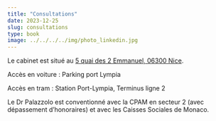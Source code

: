 ```yaml
---
title: "Consultations"
date: 2023-12-25
slug: consultations
type: book
image: ../../../../img/photo_linkedin.jpg
---
```


Le cabinet est situé au [5 quai des 2 Emmanuel, 06300 Nice](https://www.google.com/maps/place//data=!4m2!3m1!1s0x12cddab8af34eef5:0xc661cf3ccb078d18?sa=X&ved=2ahUKEwib7uubsaqDAxVVVaQEHXB4Ce8Q4kB6BAgOEA).


Accès en voiture : Parking port Lympia

Accès en tram : Station Port-Lympia, Terminus ligne 2

Le Dr Palazzolo est conventionné avec la CPAM en secteur 2 (avec dépassement d'honoraires)
et avec les Caisses Sociales de Monaco.
